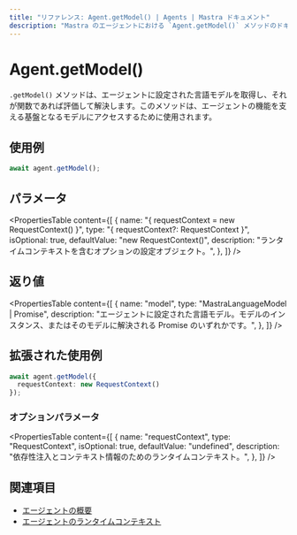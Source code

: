 ```yaml
---
title: "リファレンス: Agent.getModel() | Agents | Mastra ドキュメント"
description: "Mastra のエージェントにおける `Agent.getModel()` メソッドのドキュメント。エージェントを駆動する言語モデルを取得します。"
---
```


# Agent.getModel()

`.getModel()` メソッドは、エージェントに設定された言語モデルを取得し、それが関数であれば評価して解決します。このメソッドは、エージェントの機能を支える基盤となるモデルにアクセスするために使用されます。

## 使用例

```typescript copy
await agent.getModel();
```

## パラメータ

<PropertiesTable
  content={[
    {
      name: "{ requestContext = new RequestContext() }",
      type: "{ requestContext?: RequestContext }",
      isOptional: true,
      defaultValue: "new RequestContext()",
      description: "ランタイムコンテキストを含むオプションの設定オブジェクト。",
    },
  ]}
/>

## 返り値

<PropertiesTable
  content={[
    {
      name: "model",
      type: "MastraLanguageModel | Promise<MastraLanguageModel>",
      description: "エージェントに設定された言語モデル。モデルのインスタンス、またはそのモデルに解決される Promise のいずれかです。",
    },
  ]}
/>

## 拡張された使用例

```typescript copy
await agent.getModel({
  requestContext: new RequestContext()
});
```

### オプションパラメータ

<PropertiesTable
  content={[
    {
      name: "requestContext",
      type: "RequestContext",
      isOptional: true,
      defaultValue: "undefined",
      description: "依存性注入とコンテキスト情報のためのランタイムコンテキスト。",
    },
  ]}
/>

## 関連項目

- [エージェントの概要](../../docs/agents/overview.mdx)
- [エージェントのランタイムコンテキスト](../../docs/agents/runtime-context.mdx)